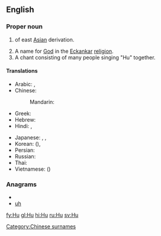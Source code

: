 {{also|Appendix:Variations of "hu"}}
==English==

===Proper noun===
{{en-proper noun}}

# {{surname|common|from=Chinese|dot=}} of east [[Asia]]n derivation.
# A name for [[God]] in the [[Eckankar]] [[religion]].
# A chant consisting of many people singing "Hu" together.

====Translations====
{{trans-top|Chinese surname}}
* Arabic: {{t|ar|هو|tr=huu|sc=Arab}},  {{t|ar|خو|tr=khuu|sc=Arab}}
* Chinese:
*: Mandarin: {{t|zh|胡|tr=Hú|sc=Hani}}
* Greek: {{t|el|Χου|tr=Chou|sc=Grek}}
* Hebrew: {{t|he|חו|sc=Hebr}}
* Hindi: {{t|hi|हु|tr=hu|sc=Deva}},  {{t|hi|ख़ू|tr=xu|sc=Deva}}
{{trans-mid}}
* Japanese: {{t|ja|胡|tr=こ, Ko|sc=Jpan}}, {{t|ja|ホゥー|tr=Hū|sc=Jpan}},  {{t|ja|フー|tr=Fū|sc=Jpan}}
* Korean: {{t|ko|호|tr=Ho|sc=Kore}} ({{t|ko|胡|sc=Kore}}), {{t|ko|후|tr=Hu|sc=Kore}}
* Persian: {{t|fa|هو|sc=fa-Arab}}
* Russian: {{t|ru|Ху|tr=Xu|sc=Cyrl}}
* Thai: {{t|th|หู|tr=hŏo|sc=Thai}}
* Vietnamese: {{t|vi|Hồ}} ({{t|vi|胡}})
{{trans-bottom}}

===Anagrams===
* {{alphagram|hu}}
* [[uh#English|uh]]

[[Category:Chinese surnames]]


[[fy:Hu]]
[[gl:Hu]]
[[hi:Hu]]
[[ru:Hu]]
[[sv:Hu]]
